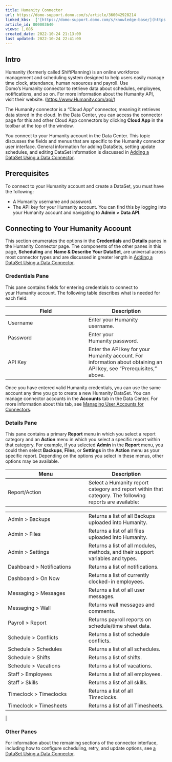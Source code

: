 ```yaml
---
title: Humanity Connector
url: https://domo-support.domo.com/s/article/360042928214
linked_kbs:  ['[https://domo-support.domo.com/s/knowledge-base/](https://domo-support.domo.com/s/knowledge-base/)', '[https://domo-support.domo.com/s/](https://domo-support.domo.com/s/)', '[https://domo-support.domo.com/s/topic/0TO5w000000ZammGAC](https://domo-support.domo.com/s/topic/0TO5w000000ZammGAC)', '[https://domo-support.domo.com/s/topic/0TO5w000000ZanLGAS](https://domo-support.domo.com/s/topic/0TO5w000000ZanLGAS)', '[https://domo-support.domo.com/s/topic/0TO5w000000ZaoQGAS](https://domo-support.domo.com/s/topic/0TO5w000000ZaoQGAS)', '[https://domo-support.domo.com/s/article/360042926274](https://domo-support.domo.com/s/article/360042926274)', '[https://domo-support.domo.com/s/article/360042926054](https://domo-support.domo.com/s/article/360042926054)', '[https://domo-support.domo.com/s/article/360042928214](https://domo-support.domo.com/s/article/360042928214)', '[https://domo-support.domo.com/s/topic/0TO5w000000ZaoQGAS/api-connectors](https://domo-support.domo.com/s/topic/0TO5w000000ZaoQGAS/api-connectors)', '[https://domo-support.domo.com/s/article/360043429933](https://domo-support.domo.com/s/article/360043429933)', '[https://domo-support.domo.com/s/article/360043429953](https://domo-support.domo.com/s/article/360043429953)', '[https://domo-support.domo.com/s/article/360042925494](https://domo-support.domo.com/s/article/360042925494)', '[https://domo-support.domo.com/s/article/360043429913](https://domo-support.domo.com/s/article/360043429913)', '[https://domo-support.domo.com/s/article/4408174643607](https://domo-support.domo.com/s/article/4408174643607)', '[https://domo-support.domo.com/s/login/](https://domo-support.domo.com/s/login/)']
article_id: 000003640
views: 1,086
created_date: 2022-10-24 21:13:00
last updated: 2022-10-24 22:41:00
---
```




Intro
-----


Humanity (formerly called ShiftPlanning) is an online workforce management and scheduling system designed to help users easily manage time clock, attendance, human resources and payroll. Use Domo's Humanity connector to retrieve data about schedules, employees, notifications, and so on. For more information about the Humanity API, visit their website. ([https://www.Humanity.com/api/](https://www.shiftplanning.com/api/ "https://www.shiftplanning.com/api/"))


The Humanity connector is a "Cloud App" connector, meaning it retrieves data stored in the cloud. In the Data Center, you can access the connector page for this and other Cloud App connectors by clicking **Cloud App** in the toolbar at the top of the window.   


You connect to your Humanity account in the Data Center. This topic discusses the fields and menus that are specific to the Humanity connector user interface. General information for adding DataSets, setting update schedules, and editing DataSet information is discussed in [Adding a DataSet Using a Data Connector](/s/article/360042926274 "Adding a DataSet Using a Data Connector").


Prerequisites
-------------


To connect to your Humanity account and create a DataSet, you must have the following: 


* A Humanity username and password.
* The API key for your Humanity account. You can find this by logging into your Humanity account and navigating to **Admin > Data API**.


Connecting to Your Humanity Account
-----------------------------------


This section enumerates the options in the **Credentials** and **Details** panes in the Humanity Connector page. The components of the other panes in this page, **Scheduling** and **Name & Describe Your DataSet**, are universal across most connector types and are discussed in greater length in [Adding a DataSet Using a Data Connector](/s/article/360042926274 "Adding a DataSet Using a Data Connector").


### Credentials Pane


This pane contains fields for entering credentials to connect to your Humanity account. The following table describes what is needed for each field:  




| Field | Description |
| --- | --- |
| Username | Enter your Humanity username.  |
| Password  | Enter your Humanity password.  |
| API Key | Enter the API key for your Humanity account. For information about obtaining an API key, see "Prerequisites," above. |


Once you have entered valid Humanity credentials, you can use the same account any time you go to create a new Humanity DataSet. You can manage connector accounts in the **Accounts** tab in the Data Center. For more information about this tab, see [Managing User Accounts for Connectors](/s/article/360042926054 "Managing User Accounts for Connectors").


### Details Pane


This pane contains a primary **Report** menu in which you select a report category and an **Action** menu in which you select a specific report within that category. For example, if you selected **Admin** in the **Report** menu, you could then select **Backups**, **Files**, or **Settings** in the **Action** menu as your specific report. Depending on the options you select in these menus, other options may be available.




| Menu | Description |
| --- | --- |
| Report/Action | Select a Humanity report category and report within that category. The following reports are available:

|  |  |
| --- | --- |
| Admin > Backups | Returns a list of all Backups uploaded into Humanity. |
| Admin > Files | Returns a list of all files uploaded into Humanity. |
| Admin > Settings | Returns a list of all modules, methods, and their support variables and types. |
| Dashboard > Notifications | Returns a list of notifications. |
| Dashboard > On Now | Returns a list of currently clocked-in employees. |
| Messaging > Messages | Returns a list of all user messages. |
| Messaging > Wall | Returns wall messages and comments. |
| Payroll > Report | Returns payroll reports on schedule/time sheet data. |
| Schedule > Conflicts | Returns a list of schedule conflicts. |
| Schedule > Schedules | Returns a list of all schedules. |
| Schedule > Shifts | Returns a list of shifts. |
| Schedule > Vacations | Returns a list of vacations.  |
| Staff > Employees | Returns a list of all employees. |
| Staff > Skills | Returns a list of all skills. |
| Timeclock > Timeclocks | Returns a list of all Timeclocks.  |
| Timeclock > Timesheets | Returns a list of all Timesheets. |

 |


### Other Panes


For information about the remaining sections of the connector interface, including how to configure scheduling, retry, and update options, see [a DataSet Using a Data Connector](/s/article/360042926274 "Adding a DataSet Using a Data Connector").


 

